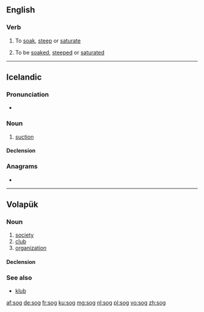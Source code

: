 {{also|Sog|sög|søg}}
==English==

===Verb===
{{en-verb|sogs|sogging|sogged}}

#{{transitive}} To [[soak]], [[steep]] or [[saturate]]
#{{intransitive}} To be [[soaked]], [[steeped]] or [[saturated]]

----
==Icelandic==

===Pronunciation===
* {{IPA|/sɔːɣ/|lang=is}}
*: {{rhymes|ɔːɣ|lang=is}}

===Noun===
{{is-noun|n|sogs|-}}

# [[suction]]

====Declension====
{{is-decl-noun-n-s|s|o|g|pl=-}}

===Anagrams===
* {{l|is|gos}}

----

==Volapük==

===Noun===
{{vo-noun}}

# [[society]]
# [[club]]
# [[organization]]

====Declension====
{{vo-decl-noun}}

===See also===
* [[klub]]

[[af:sog]]
[[de:sog]]
[[fr:sog]]
[[ku:sog]]
[[mg:sog]]
[[nl:sog]]
[[pl:sog]]
[[vo:sog]]
[[zh:sog]]